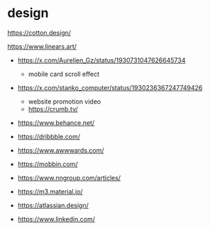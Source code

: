 # design

https://cotton.design/

https://www.linears.art/

- https://x.com/Aurelien_Gz/status/1930731047626645734
  - mobile card scroll effect

- https://x.com/stanko_computer/status/1930236367247749426
  -  website promotion video
  - https://crumb.tv/

- https://www.behance.net/
- https://dribbble.com/
- https://www.awwwards.com/
- https://mobbin.com/
- https://www.nngroup.com/articles/
- https://m3.material.io/
- https://atlassian.design/
- https://www.linkedin.com/